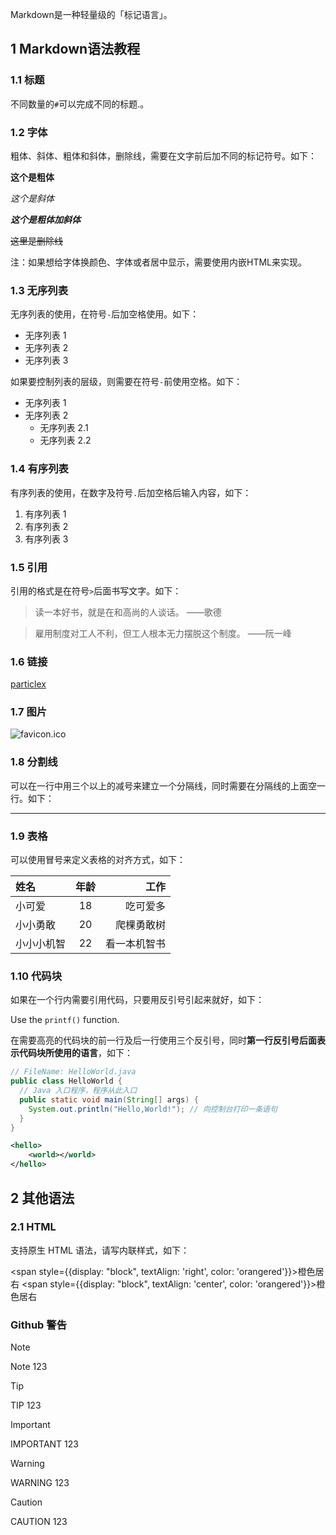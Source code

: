 Markdown是一种轻量级的「标记语言」。

## 1 Markdown语法教程

### 1.1 标题

不同数量的`#`可以完成不同的标题.。

### 1.2 字体

粗体、斜体、粗体和斜体，删除线，需要在文字前后加不同的标记符号。如下：

**这个是粗体**

*这个是斜体*

***这个是粗体加斜体***

~~这里是删除线~~

注：如果想给字体换颜色、字体或者居中显示，需要使用内嵌HTML来实现。

### 1.3 无序列表

无序列表的使用，在符号`-`后加空格使用。如下：

- 无序列表 1
- 无序列表 2
- 无序列表 3

如果要控制列表的层级，则需要在符号`-`前使用空格。如下：

- 无序列表 1
- 无序列表 2
  - 无序列表 2.1
  - 无序列表 2.2

### 1.4 有序列表

有序列表的使用，在数字及符号`.`后加空格后输入内容，如下：

1. 有序列表 1
2. 有序列表 2
3. 有序列表 3

### 1.5 引用

引用的格式是在符号`>`后面书写文字。如下：

> 读一本好书，就是在和高尚的人谈话。 ——歌德

> 雇用制度对工人不利，但工人根本无力摆脱这个制度。 ——阮一峰

### 1.6 链接

[particlex](https://github.com/nextjs-particlex-theme/particlex)

### 1.7 图片

![favicon.ico](/favicon.ico)

### 1.8 分割线

可以在一行中用三个以上的减号来建立一个分隔线，同时需要在分隔线的上面空一行。如下：

---

### 1.9 表格

可以使用冒号来定义表格的对齐方式，如下：

| 姓名       | 年龄 |         工作 |
| :--------- | :--: | -----------: |
| 小可爱     |  18  |     吃可爱多 |
| 小小勇敢   |  20  |   爬棵勇敢树 |
| 小小小机智 |  22  | 看一本机智书 |

### 1.10 代码块

如果在一个行内需要引用代码，只要用反引号引起来就好，如下：

Use the `printf()` function.

在需要高亮的代码块的前一行及后一行使用三个反引号，同时**第一行反引号后面表示代码块所使用的语言**，如下：

```java
// FileName: HelloWorld.java
public class HelloWorld {
  // Java 入口程序，程序从此入口
  public static void main(String[] args) {
    System.out.println("Hello,World!"); // 向控制台打印一条语句
  }
}
```

```xml
<hello>
	<world></world>
</hello>
```



## 2 其他语法

### 2.1 HTML

支持原生 HTML 语法，请写内联样式，如下：

<span style={{display: "block", textAlign: 'right', color: 'orangered'}}>橙色居右</span>
<span style={{display: "block", textAlign: 'center', color: 'orangered'}}>橙色居右</span>

### Github 警告

> [!NOTE]
> Note 123

> [!TIP]
> TIP 123

> [!IMPORTANT]
> IMPORTANT 123

> [!WARNING]
> WARNING 123

> [!CAUTION]
> CAUTION 123

